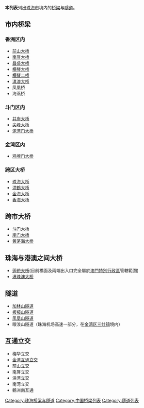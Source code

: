 {{unreferenced|time=2015-05-11T05:34:40+00:00}}
'''本列表'''列出[[珠海市|珠海市]]境内的[[桥梁|桥梁]]与[[隧道|隧道]]。
==市内桥梁==
===香洲区内===
*[[前山大桥|前山大桥]]
*[[南屏大桥|南屏大桥]]
*[[昌盛大桥|昌盛大桥]]
*[[横琴大桥|横琴大桥]]
*[[横琴二桥|横琴二桥]]
*[[淇澳大桥|淇澳大桥]]
*凤凰桥
*海燕桥
===斗门区内===
*[[井岸大桥|井岸大桥]]
*[[尖峰大桥|尖峰大桥]]
*[[泥湾门大桥|泥湾门大桥]]
===金湾区内===
*[[鸡啼门大桥|鸡啼门大桥]]


===跨区大桥===
*[[珠海大桥|珠海大桥]]
*[[洪鶴大桥|洪鶴大桥]]
*[[金海大桥|金海大桥]]
*[[香海大桥|香海大桥]]
==跨市大桥==
*[[斗门大桥|斗门大桥]]
*[[崖门大桥|崖门大桥]]
*[[黃茅海通道|黄茅海大桥]]

==珠海与港澳之间大桥==
*<s>[[莲花大桥|莲花大桥]]</s>(目前橋面及兩端出入口完全屬於[[澳門特別行政區|澳門特別行政區]]管轄範圍)
*[[港珠澳大桥|港珠澳大桥]]

==隧道==
*[[加林山隧道|加林山隧道]]
*[[板樟山隧道|板樟山隧道]]
*[[凤凰山隧道|凤凰山隧道]]
*眼浪山隧道（珠海机场高速一部分，在[[金湾区|金湾区]][[三灶镇|三灶镇]]境内）

==互通立交==
*梅华立交
*[[金湾互通立交|金湾互通立交]]
*[[前山立交|前山立交]]
*南屏立交
*洪湾立交
*南湾立交
*鶴洲南互通

[[Category:珠海桥梁与隧道|Category:珠海桥梁与隧道]]
[[Category:中国桥梁列表|Category:中国桥梁列表]]
[[Category:隧道列表|Category:隧道列表]]